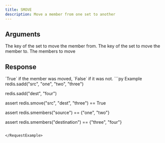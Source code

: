 ```yaml
---
title: SMOVE
description: Move a member from one set to another
---
```


## Arguments

<ParamField body="source" type="str" required>
  The key of the set to move the member from.
</ParamField>
<ParamField body="destination" type="str" required>
  The key of the set to move the member to.
</ParamField>

<ParamField body="member" type="str">
  The members to move
</ParamField>

## Response

<ResponseField type="bool" required>
  `True` if the member was moved, `False` if it was not.
</ResponseField>

<RequestExample>
```py Example 
redis.sadd("src", "one", "two", "three")

redis.sadd("dest", "four")

assert redis.smove("src", "dest", "three") == True

assert redis.smembers("source") == {"one", "two"}

assert redis.smembers("destination") == {"three", "four"}
```

</RequestExample>
